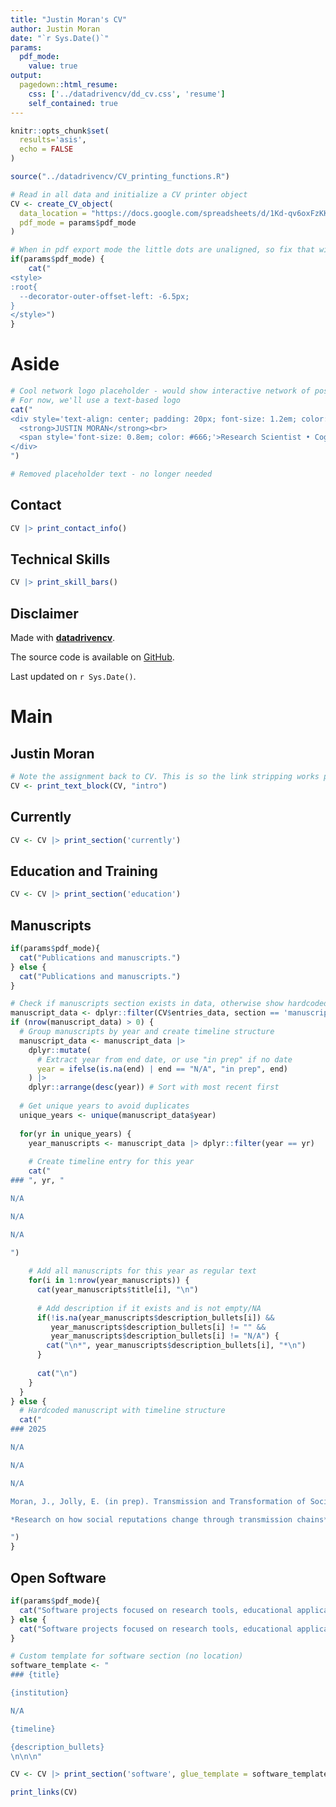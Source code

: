 ```yaml
---
title: "Justin Moran's CV"
author: Justin Moran
date: "`r Sys.Date()`"
params:
  pdf_mode:
    value: true
output:
  pagedown::html_resume:
    css: ['../datadrivencv/dd_cv.css', 'resume']
    self_contained: true
---
```


```r
knitr::opts_chunk$set(
  results='asis', 
  echo = FALSE
)

source("../datadrivencv/CV_printing_functions.R")

# Read in all data and initialize a CV printer object
CV <- create_CV_object(
  data_location = "https://docs.google.com/spreadsheets/d/1Kd-qv6oxFzKKzvim2TdFYXslB398zdJ6tKX1Dur064M",  
  pdf_mode = params$pdf_mode
)

```


```r
# When in pdf export mode the little dots are unaligned, so fix that with some conditional CSS.
if(params$pdf_mode) {
    cat("
<style>
:root{
  --decorator-outer-offset-left: -6.5px;
}
</style>")
}
```


Aside
================================================================================

```r
# Cool network logo placeholder - would show interactive network of positions
# For now, we'll use a text-based logo
cat("
<div style='text-align: center; padding: 20px; font-size: 1.2em; color: #007bff;'>
  <strong>JUSTIN MORAN</strong><br>
  <span style='font-size: 0.8em; color: #666;'>Research Scientist • Cognitive Psychology</span>
</div>
")
```


```r
# Removed placeholder text - no longer needed
```

Contact {#contact}
--------------------------------------------------------------------------------

```r
CV |> print_contact_info()
```



Technical Skills {#skills}
--------------------------------------------------------------------------------

```r
CV |> print_skill_bars()
```



Disclaimer {#disclaimer}
--------------------------------------------------------------------------------

Made with [**datadrivencv**](https://nickstrayer.me/datadrivencv). 

The source code is available on [GitHub](https://github.com/kyaneos/cv).

Last updated on `r Sys.Date()`.



Main
================================================================================

Justin Moran {#title}
--------------------------------------------------------------------------------

```r
# Note the assignment back to CV. This is so the link stripping works properly in PDF mode
CV <- print_text_block(CV, "intro") 
```



Currently {data-icon=laptop}
--------------------------------------------------------------------------------

```r
CV <- CV |> print_section('currently')
```



Education and Training {data-icon=graduation-cap data-concise=true}
--------------------------------------------------------------------------------

```r
CV <- CV |> print_section('education')
```



Manuscripts {data-icon=book}
--------------------------------------------------------------------------------
::: aside
```r
if(params$pdf_mode){
  cat("Publications and manuscripts.")
} else {
  cat("Publications and manuscripts.")
}
```
:::

```r
# Check if manuscripts section exists in data, otherwise show hardcoded entry
manuscript_data <- dplyr::filter(CV$entries_data, section == 'manuscripts')
if (nrow(manuscript_data) > 0) {
  # Group manuscripts by year and create timeline structure
  manuscript_data <- manuscript_data |>
    dplyr::mutate(
      # Extract year from end date, or use "in prep" if no date
      year = ifelse(is.na(end) | end == "N/A", "in prep", end)
    ) |>
    dplyr::arrange(desc(year)) # Sort with most recent first
  
  # Get unique years to avoid duplicates
  unique_years <- unique(manuscript_data$year)
  
  for(yr in unique_years) {
    year_manuscripts <- manuscript_data |> dplyr::filter(year == yr)
    
    # Create timeline entry for this year
    cat("
### ", yr, "

N/A

N/A

N/A

")
    
    # Add all manuscripts for this year as regular text
    for(i in 1:nrow(year_manuscripts)) {
      cat(year_manuscripts$title[i], "\n")
      
      # Add description if it exists and is not empty/NA
      if(!is.na(year_manuscripts$description_bullets[i]) && 
         year_manuscripts$description_bullets[i] != "" && 
         year_manuscripts$description_bullets[i] != "N/A") {
        cat("\n*", year_manuscripts$description_bullets[i], "*\n")
      }
      
      cat("\n")
    }
  }
} else {
  # Hardcoded manuscript with timeline structure
  cat("
### 2025

N/A

N/A

N/A

Moran, J., Jolly, E. (in prep). Transmission and Transformation of Social Reputations in Serial Reproduction.

*Research on how social reputations change through transmission chains*

")
}
```


Open Software {data-icon=code}
--------------------------------------------------------------------------------
::: aside
```r
if(params$pdf_mode){
  cat("Software projects focused on research tools, educational applications, and other miscellaneous projects.")
} else {
  cat("Software projects focused on research tools, educational applications, and other miscellaneous projects.")
}
```
:::

```r
# Custom template for software section (no location)
software_template <- "
### {title}

{institution}

N/A

{timeline}

{description_bullets}
\n\n\n"

CV <- CV |> print_section('software', glue_template = software_template)
```

```r
print_links(CV)
```